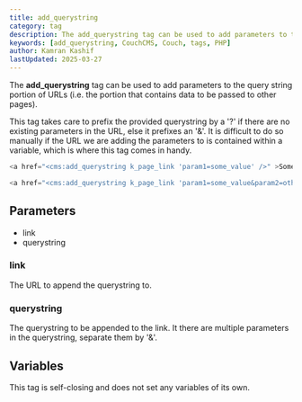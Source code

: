```yaml
---
title: add_querystring
category: tag
description: The add_querystring tag can be used to add parameters to the query string portion of URLs.
keywords: [add_querystring, CouchCMS, Couch, tags, PHP]
author: Kamran Kashif
lastUpdated: 2025-03-27
---
```


The **add_querystring** tag can be used to add parameters to the query string portion of URLs (i.e. the portion that contains data to be passed to other pages).

This tag takes care to prefix the provided querystring by a '?' if there are no existing parameters in the URL, else it prefixes an '&'. It is difficult to do so manually if the URL we are adding the parameters to is contained within a variable, which is where this tag comes in handy.

```php
<a href="<cms:add_querystring k_page_link 'param1=some_value' />" >Some link</a>
```

```php
<a href="<cms:add_querystring k_page_link 'param1=some_value&param2=other_value' />" >Some link</a>
```

## Parameters

- link
- querystring

### link

The URL to append the querystring to.

### querystring

The querystring to be appended to the link. It there are multiple parameters in the querystring, separate them by '&'.

## Variables

This tag is self-closing and does not set any variables of its own.
